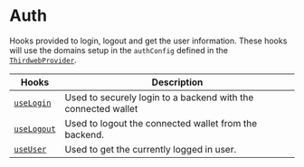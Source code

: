 # Auth

Hooks provided to login, logout and get the user information. These hooks will use the domains setup in the `authConfig` defined in the [`ThirdwebProvider`](/react-native/v0/ThirdwebProvider).

| Hooks                                             | Description                                                   |
| ------------------------------------------------- | ------------------------------------------------------------- |
| [`useLogin`](/references/react-native/useLogin)   | Used to securely login to a backend with the connected wallet |
| [`useLogout`](/references/react-native/useLogout) | Used to logout the connected wallet from the backend.         |
| [`useUser`](/references/react-native/useUser)     | Used to get the currently logged in user.                     |
